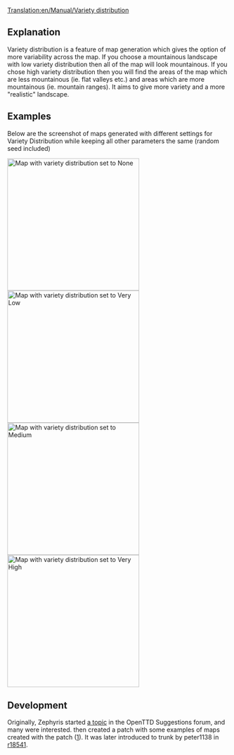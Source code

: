 [[Translation:en/Manual/Variety distribution]]
== Explanation ==

Variety distribution is a feature of map generation which gives the option of more variability across the map. If you choose a mountainous landscape with low variety distribution then all of the map will look mountainous. If you chose high variety distribution then you will find the areas of the map which are less mountainous (ie. flat valleys etc.) and areas which are more mountainous (ie. mountain ranges). It aims to give more variety and a more "realistic" landscape.
{{en/1.0-feature}}

== Examples ==

Below are the screenshot of maps generated with different settings for Variety Distribution while keeping all other parameters the same (random seed included)

[[File:en/Manual/MapVarietyDistrNone.png|thumb|left|300px|Map with variety distribution set to '''None''']]
[[File:en/Manual/MapVarietyDistrVLow.png|thumb|right|300px|Map with variety distribution set to '''Very Low''']]
[[File:en/Manual/MapVarietyDistrMedium.png|thumb|left|300px|Map with variety distribution set to '''Medium''']]
[[File:en/Manual/MapVarietyDistrVHigh.png|thumb|right|300px|Map with variety distribution set to '''Very High''']]

{{en/-}}
== Development ==
Originally, Zephyris started [http://www.tt-forums.net/viewtopic.php?f=32&t=46338 a topic] in the OpenTTD Suggestions forum, and many were interested. {{en/User|peter1138}} then created a patch with some examples of maps created with the patch ([http://www.tt-forums.net/viewtopic.php?p=841457#p841457]). It was later introduced to trunk by peter1138 in [http://hg.openttd.org/openttd/trunk.hg/rev/c3959fffa40a r18541].